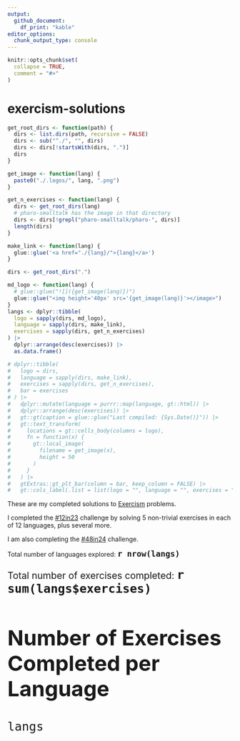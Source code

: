 ```yaml
---
output: 
  github_document:
    df_print: "kable"
editor_options: 
  chunk_output_type: console
---
```

 
<!-- README.md is generated from README.Rmd. Please edit that file -->

```r
knitr::opts_chunk$set(
  collapse = TRUE,
  comment = "#>"
) 
```

# exercism-solutions

<!-- badges: start -->
<!-- badges: end -->

```r
get_root_dirs <- function(path) {
  dirs <- list.dirs(path, recursive = FALSE)
  dirs <- sub("^./", "", dirs)
  dirs <- dirs[!startsWith(dirs, ".")]
  dirs  
}

get_image <- function(lang) {
  paste0("./.logos/", lang, ".png")
}

get_n_exercises <- function(lang) {
  dirs <- get_root_dirs(lang)
  # pharo-smalltalk has the image in that directory
  dirs <- dirs[!grepl("pharo-smalltalk/pharo-", dirs)]
  length(dirs)
}

make_link <- function(lang) {
  glue::glue('<a href="./{lang}/">{lang}</a>')
}

dirs <- get_root_dirs(".")

md_logo <- function(lang) {
  # glue::glue("![]({get_image(lang)})")
  glue::glue("<img height='40px' src='{get_image(lang)}'></image>")
}
langs <- dplyr::tibble(
  logo = sapply(dirs, md_logo),
  language = sapply(dirs, make_link),
  exercises = sapply(dirs, get_n_exercises)
) |> 
  dplyr::arrange(desc(exercises)) |> 
  as.data.frame()

# dplyr::tibble(
#   logo = dirs,
#   language = sapply(dirs, make_link),
#   exercises = sapply(dirs, get_n_exercises),
#   bar = exercises
# ) |>
#   dplyr::mutate(language = purrr::map(language, gt::html)) |>
#   dplyr::arrange(desc(exercises)) |>
#   gt::gt(caption = glue::glue("Last compiled: {Sys.Date()}")) |>
#   gt::text_transform(
#     locations = gt::cells_body(columns = logo),
#     fn = function(x) {
#       gt::local_image(
#         filename = get_image(x),
#         height = 50
#       )
#     }
#   ) |>  
#   gtExtras::gt_plt_bar(column = bar, keep_column = FALSE) |>
#   gt::cols_label(.list = list(logo = "", language = "", exercises = "", bar = ""))
```

These are my completed solutions to [Exercism](https://exercism.org/) problems. 

I completed the [#12in23](https://exercism.org/challenges/12in23) challenge by
solving 5 non-trivial exercises in each of 12 languages, plus several more.

I am also completing the [#48in24](https://exercism.org/challenges/48in24) challenge.

Total number of languages explored:  <span style="font-size:150%"><b>`r nrow(langs)`</b></p>

Total number of exercises completed:  <span style="font-size:150%"><b>`r sum(langs$exercises)`</b></p>

## Number of Exercises Completed per Language 

```r
langs
```